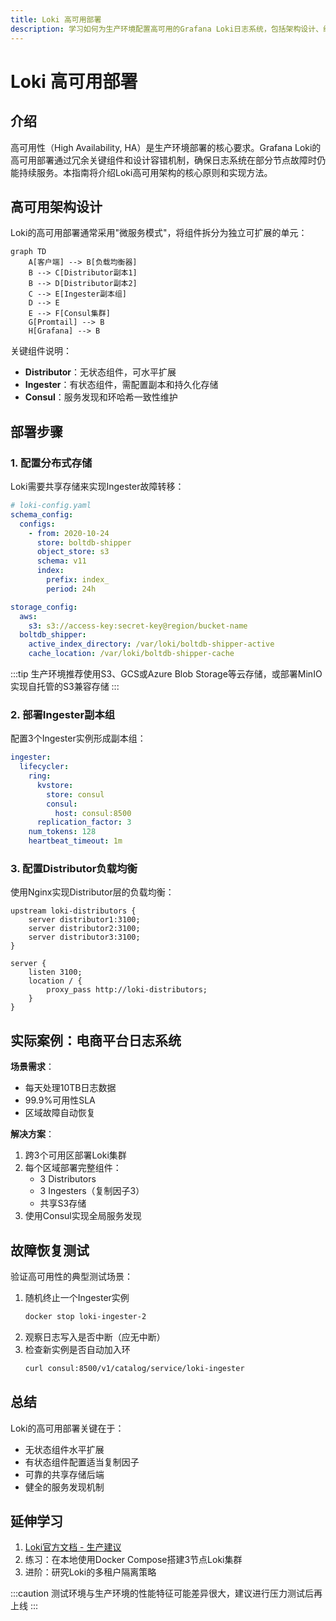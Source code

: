 ```yaml
---
title: Loki 高可用部署
description: 学习如何为生产环境配置高可用的Grafana Loki日志系统，包括架构设计、组件冗余和故障恢复策略。
---
```


# Loki 高可用部署

## 介绍

高可用性（High Availability, HA）是生产环境部署的核心要求。Grafana Loki的高可用部署通过冗余关键组件和设计容错机制，确保日志系统在部分节点故障时仍能持续服务。本指南将介绍Loki高可用架构的核心原则和实现方法。

## 高可用架构设计

Loki的高可用部署通常采用"微服务模式"，将组件拆分为独立可扩展的单元：

```mermaid
graph TD
    A[客户端] --> B[负载均衡器]
    B --> C[Distributor副本1]
    B --> D[Distributor副本2]
    C --> E[Ingester副本组]
    D --> E
    E --> F[Consul集群]
    G[Promtail] --> B
    H[Grafana] --> B
```

关键组件说明：
- **Distributor**：无状态组件，可水平扩展
- **Ingester**：有状态组件，需配置副本和持久化存储
- **Consul**：服务发现和环哈希一致性维护

## 部署步骤

### 1. 配置分布式存储
Loki需要共享存储来实现Ingester故障转移：

```yaml
# loki-config.yaml
schema_config:
  configs:
    - from: 2020-10-24
      store: boltdb-shipper
      object_store: s3
      schema: v11
      index:
        prefix: index_
        period: 24h

storage_config:
  aws:
    s3: s3://access-key:secret-key@region/bucket-name
  boltdb_shipper:
    active_index_directory: /var/loki/boltdb-shipper-active
    cache_location: /var/loki/boltdb-shipper-cache
```

:::tip
生产环境推荐使用S3、GCS或Azure Blob Storage等云存储，或部署MinIO实现自托管的S3兼容存储
:::

### 2. 部署Ingester副本组
配置3个Ingester实例形成副本组：

```yaml
ingester:
  lifecycler:
    ring:
      kvstore:
        store: consul
        consul:
          host: consul:8500
      replication_factor: 3
    num_tokens: 128
    heartbeat_timeout: 1m
```

### 3. 配置Distributor负载均衡
使用Nginx实现Distributor层的负载均衡：

```nginx
upstream loki-distributors {
    server distributor1:3100;
    server distributor2:3100;
    server distributor3:3100;
}

server {
    listen 3100;
    location / {
        proxy_pass http://loki-distributors;
    }
}
```

## 实际案例：电商平台日志系统

**场景需求**：
- 每天处理10TB日志数据
- 99.9%可用性SLA
- 区域故障自动恢复

**解决方案**：
1. 跨3个可用区部署Loki集群
2. 每个区域部署完整组件：
   - 3 Distributors
   - 3 Ingesters（复制因子3）
   - 共享S3存储
3. 使用Consul实现全局服务发现

## 故障恢复测试

验证高可用性的典型测试场景：

1. 随机终止一个Ingester实例
   ```bash
   docker stop loki-ingester-2
   ```
2. 观察日志写入是否中断（应无中断）
3. 检查新实例是否自动加入环
   ```bash
   curl consul:8500/v1/catalog/service/loki-ingester
   ```

## 总结

Loki的高可用部署关键在于：
- 无状态组件水平扩展
- 有状态组件配置适当复制因子
- 可靠的共享存储后端
- 健全的服务发现机制

## 延伸学习

1. [Loki官方文档 - 生产建议](https://grafana.com/docs/loki/latest/installation/production/)
2. 练习：在本地使用Docker Compose搭建3节点Loki集群
3. 进阶：研究Loki的多租户隔离策略

:::caution
测试环境与生产环境的性能特征可能差异很大，建议进行压力测试后再上线
:::